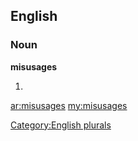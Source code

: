 ==English==

===Noun===
'''misusages'''

# {{plural of|[[misusage]]}}

[[Category:English plurals]]

[[ar:misusages]]
[[my:misusages]]